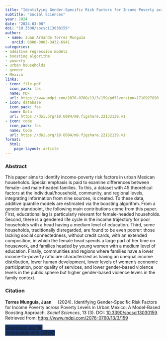 ```yaml
---
title: "Identifying Gender-Specific Risk Factors for Income Poverty across Poverty Levels in Urban Mexico: A Model-Based Boosting Approach"
subtitle: "Social Sciences" 
year: 2024
date: "2024-03-08"
doi: "10.3390/socsci13030159"
author: 
 - name: Juan Armando Torres Munguía
   orcid: 0000-0003-3432-6941
categories:
- additive regression models
- boosting algorithm
- poverty
- urban households
- gender
- Mexico
links:
- icon: file-pdf
  icon_pack: fas
  name: PDF
  url: https://www.mdpi.com/2076-0760/13/3/159/pdf?version=1710927898
- icon: database
  icon_pack: fas
  name: Data
  url: https://doi.org/10.6084/m9.figshare.22132139.v1
- icon: code
  icon_pack: fas
  name: Code
  url: https://doi.org/10.6084/m9.figshare.22132139.v1
format: 
  html: 
    page-layout: article
---
```


### Abstract 
This paper aims to identify income-poverty risk factors in urban Mexican households. Special emphasis is paid to examine differences between female- and male-headed families. To this, a dataset with 45 theoretical factors at the individual/household, community, and regional levels, integrating information from nine sources, is created. To these data, additive quantile models are estimated via the boosting algorithm. From a gender standpoint, the following main contributions come from this paper. First, educational lag is particularly relevant for female-headed households. Second, there is a gendered life cycle in the income trajectory for poor households with a head having a medium level of education. Third, some households, traditionally disregarded, are found to be even poorer: those lacking social connectedness, without credit cards, with an extended composition, in which the female head spends a large part of her time on housework, and families headed by young women with a medium level of education. Finally, communities and regions where families have a lower income-to-poverty ratio are characterized as having an unequal income distribution, lower human development, lower levels of women’s economic participation, poor quality of services, and lower gender-based violence levels in the public sphere but higher gender-based violence levels in the family context. 

### Citation
<p><b>Torres Munguía, Juan<a href="https://orcid.org/0000-0003-3432-6941" target="_blank"><img src="https://info.orcid.org/wp-content/uploads/2019/11/orcid_16x16.png" height="16" width="16" ></a></b> (2024). Identifying Gender-Specific Risk Factors for Income Poverty across Poverty Levels in Urban Mexico: A Model-Based Boosting Approach. <i>Social Sciences</i>, 13 (3). DOI: <a href="https://www.mdpi.com/2076-0760/13/3/159" target="_blank">10.3390/socsci13030159</a>. Retrieved from: <a href="https://www.mdpi.com/2076-0760/13/3/159" target="_blank">https://www.mdpi.com/2076-0760/13/3/159</a></p>

```{=html}

  <div class="container text-center mt-4" >
  <a href="cite.bib" class="btn custom-btn mt-1" style="border:1px solid #153268; background-color: #153268; margin-top: 5px;" download>
    <i class="fas fa-cloud-arrow-down"></i> Download .bib file <br> (compatible with LaTeX)
  </a>

```
